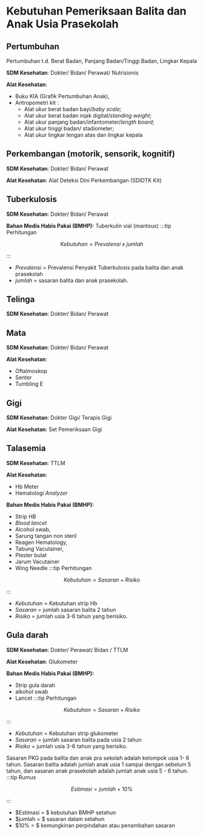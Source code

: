 # Kebutuhan Pemeriksaan Balita dan Anak Usia Prasekolah
  
## Pertumbuhan 
Pertumbuhan t.d. Berat Badan, Panjang Badan/Tinggi Badan, Lingkar Kepala

**SDM Kesehatan**: 
Dokter/ Bidan/ Perawat/ Nutrisionis

**Alat Kesehatan**: 
- Buku KIA (Grafik Pertumbuhan Anak),
- Antropometri kit :
  - Alat ukur berat badan bayi/_baby scale;_
  - Alat ukur berat badan injak digital/_standing weight_;
  - Alat ukur panjang badan/infantometer/_length board_;
  - Alat ukur tinggi badan/ stadiometer;
  - Alat ukur lingkar lengan atas dan lingkar kepala
## Perkembangan (motorik, sensorik, kognitif)
**SDM Kesehatan**: 
Dokter/ Bidan/ Perawat

**Alat Kesehatan**: 
Alat Deteksi Dini Perkembangan (SDIDTK Kit)

## Tuberkulosis
**SDM Kesehatan**: 
Dokter/ Bidan/ Perawat

**Bahan Medis Habis Pakai (BMHP):** 
Tuberkulin vial (mantoux)
:::tip Perhitungan
```math
Kebutuhan = Prevalensi\ x\ jumlah
```
:::
- $Prevalensi$ $=$ Prevalensi Penyakit Tuberkulosis pada balita dan anak prasekolah
- $jumlah$ $=$ sasaran balita dan anak prasekolah.
## Telinga
**SDM Kesehatan**: 
Dokter/ Bidan/ Perawat
## Mata
**SDM Kesehatan**: 
Dokter/ Bidan/ Perawat

**Alat Kesehatan**: 
- Oftalmoskop
- Senter
- Tumbling E
## Gigi
**SDM Kesehatan**: 
Dokter Gigi/ Terapis Gigi

**Alat Kesehatan**: 
Set Pemeriksaan Gigi
## Talasemia
**SDM Kesehatan**: 
TTLM

**Alat Kesehatan**: 
- Hb Meter
- Hematologi _Analyzer_

**Bahan Medis Habis Pakai (BMHP):** 
- Strip HB
- _Blood lancet_
- Alcohol swab,
- Sarung tangan non steril
- Reagen Hematology,
- Tabung Vacutainer,
- Plester bulat
- Jarum Vacutainer
- Wing Needle
:::tip Perhitungan
```math
Kebutuhan = Sasaran + Risiko
```
:::
- $Kebutuhan$ $=$ Kebutuhan strip Hb
- $Sasaran$ $=$ jumlah sasaran balita 2 tahun 
- $Risiko$ $=$ jumlah usia 3-6 tahun yang berisiko.

## Gula darah
**SDM Kesehatan**: 
Dokter/ Perawat/ Bidan / TTLM

**Alat Kesehatan**: 
Glukometer

**Bahan Medis Habis Pakai (BMHP):** 
- Strip gula darah
- alkohol swab
- Lancet
:::tip Perhitungan
```math
Kebutuhan = Sasaran + Risiko
```
:::
- $Kebutuhan$ $=$ Kebutuhan strip glukometer
- $Sasaran$ $=$ jumlah sasaran balita pada usia 2 tahun 
- $Risiko$ $=$ jumlah usia 3-6 tahun yang berisiko.

Sasaran PKG pada balita dan anak pra sekolah adalah kelompok usia 1- 6 tahun. Sasaran balita adalah jumlah anak usia 1 sampai dengan sebelum 5 tahun, dan sasaran anak prasekolah adalah jumlah anak usia 5 - 6 tahun.
:::tip Rumus
```math
Estimasi = jumlah + 10\%
```
:::
- $Estimasi = $ kebutuhan BMHP setahun 
- $jumlah = $ sasaran dalam setahun 
- $10\% = $ kemungkinan perpindahan atau penambahan sasaran
